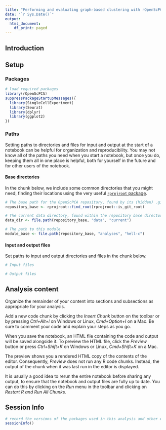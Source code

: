 ```yaml
---
title: "Performing and evaluating graph-based clustering with rOpenScPCA"
date: "`r Sys.Date()`"
output:
  html_document:
    df_print: paged
---
```



## Introduction



## Setup

### Packages


```r
# load required packages
library(rOpenScPCA)
suppressPackageStartupMessages({
  library(SingleCellExperiment)
  library(Seurat)
  library(dplyr)
  library(ggplot2)
})
```


### Paths

Setting paths to directories and files for input and output at the start of a notebook can be helpful for organization and reproducibility.
You may not know all of the paths you need when you start a notebook, but once you do, keeping them all in one place is helpful, both for yourself in the future and for other users of the notebook.


#### Base directories

In the chunk below, we include some common directories that you might need, finding their locations using the very useful [`rprojroot` package](https://rprojroot.r-lib.org/).

```r
# The base path for the OpenScPCA repository, found by its (hidden) .git directory
repository_base <- rprojroot::find_root(rprojroot::is_git_root)

# The current data directory, found within the repository base directory
data_dir <- file.path(repository_base, "data", "current")

# The path to this module
module_base <- file.path(repository_base, "analyses", "hell-c")
```

#### Input and output files

Set paths to input and output directories and files in the chunk below.

```r
# Input files

# Output files
```

## Analysis content

Organize the remainder of your content into sections and subsections as appropriate for your analysis.

Add a new code chunk by clicking the *Insert Chunk* button on the toolbar or by pressing *Ctrl+Alt+I* on Windows or Linux, *Cmd+Option+I* on a Mac.
Be sure to comment your code and explain your steps as you go.

When you save the notebook, an HTML file containing the code and output will be saved alongside it.
To preview the HTML file, click the *Preview* button or press *Ctrl+Shift+K* on Windows or Linux, *Cmd+Shift+K* on a Mac.

The preview shows you a rendered HTML copy of the contents of the editor.
Consequently, *Preview* does not run any R code chunks.
Instead, the output of the chunk when it was last run in the editor is displayed.

It is usually a good idea to rerun the entire notebook before sharing any output, to ensure that the notebook and output files are fully up to date.
You can do this by clicking on the *Run* menu in the toolbar and clicking on *Restart R and Run All Chunks*.


## Session Info

```r
# record the versions of the packages used in this analysis and other environment information
sessionInfo()
```
